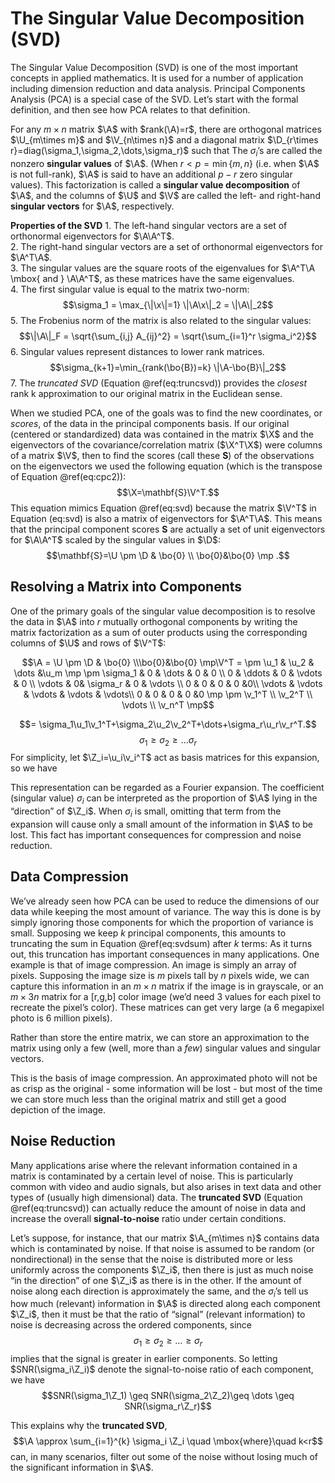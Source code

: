 # The Singular Value Decomposition (SVD) {#svd}

The Singular Value Decomposition (SVD) is one of the most important concepts in applied mathematics. It is used for a number of application including dimension reduction and data analysis. Principal Components Analysis (PCA) is a special case of the SVD. Let's start with the formal definition, and then see how PCA relates to that definition.

:::{.definition name='Singular Value Decomposition' #svddef}
For any $m\times n$ matrix $\A$ with $rank(\A)=r$, there are orthogonal matrices $\U_{m\times m}$ and $\V_{n\times n}$ and a diagonal matrix $\D_{r\times r}=diag(\sigma_1,\sigma_2,\dots,\sigma_r)$ such that
\begin{equation}
(\#eq:svd)
\A = \U \underbrace{\pm \D & \bo{0} \\\bo{0}&\bo{0} \mp}_{\text{$m\times n$}} \V^T \quad \mbox{with}\quad \sigma_1 \geq \sigma_2 \geq \dots \geq \sigma_r\geq 0
\end{equation}
The $\sigma_i$'s are called the nonzero __singular values__ of $\A$. (When $r<p=\min\{m,n\}$ (i.e. when $\A$ is not full-rank), $\A$ is said to have an additional $p-r$ zero singular values). This factorization is called a __singular value decomposition__ of $\A$, and the columns of $\U$ and $\V$ are called the left- and right-hand __singular vectors__ for $\A$, respectively.\

__Properties of the SVD__
1. The left-hand singular vectors are a set of orthonormal eigenvectors for $\A\A^T$.\
2. The right-hand singular vectors are a set of orthonormal eigenvectors for $\A^T\A$.\
3. The singular values are the square roots of the eigenvalues for $\A^T\A \mbox{  and  } \A\A^T$, as these matrices have the same eigenvalues.\
4. The first singular value is equal to the matrix two-norm:
   $$\sigma_1 = \max_{\|\x\|=1} \|\A\x\|_2 = \|\A\|_2$$
5. The Frobenius norm of the matrix is also related to the singular values:
     $$\|\A\|_F = \sqrt{\sum_{i,j} A_{ij}^2} = \sqrt{\sum_{i=1}^r \sigma_i^2}$$
6. Singular values represent distances to lower rank matrices.  
   $$\sigma_{k+1}=\min_{rank(\bo{B})=k} \|\A-\bo{B}\|_2$$
7. The _truncated SVD_ (Equation \@ref(eq:truncsvd)) provides the _closest_ rank k approximation to our original matrix in the Euclidean sense. \
 
:::

When we studied PCA, one of the goals was to find the new coordinates, or _scores_, of the data in the principal components basis. If our original (centered or standardized) data was contained in the matrix $\X$ and the eigenvectors of the covariance/correlation matrix ($\X^T\X$) were columns of a matrix $\V$, then to find the scores (call these $\mathbf{S}$) of the observations on the eigenvectors we used the following equation (which is the transpose of Equation \@ref(eq:cpc2)):
$$\X=\mathbf{S}\V^T.$$
This equation mimics Equation \@ref(eq:svd) because the matrix $\V^T$ in Equation \ref(eq:svd) is also a matrix of eigenvectors for $\A^T\A$. This means that the principal component scores $\mathbf{S}$ are actually a set of unit eigenvectors for $\A\A^T$ scaled by the singular values in $\D$:
$$\mathbf{S}=\U \pm \D & \bo{0} \\ \bo{0}&\bo{0} \mp .$$

## Resolving a Matrix into Components

One of the primary goals of the singular value decomposition is to resolve the data in $\A$ into $r$ mutually orthogonal components by writing the matrix factorization as a sum of outer products using the corresponding columns of $\U$ and rows of $\V^T$:

$$\A = \U \pm \D & \bo{0} \\\bo{0}&\bo{0} \mp\V^T = \pm \u_1 & \u_2 & \dots &\u_m \mp \pm \sigma_1 & 0 & \dots & 0 & 0 \\ 0 & \ddots & 0 & \vdots & 0 \\ \vdots & 0& \sigma_r  & 0 & \vdots \\ 0 & 0 & 0 & 0 &0\\ \vdots & \vdots & \vdots & \vdots & \vdots\\ 0 & 0 & 0 & 0 &0 \mp \pm \v_1^T \\ \v_2^T \\ \vdots \\ \v_n^T \mp$$

$$= \sigma_1\u_1\v_1^T+\sigma_2\u_2\v_2^T+\dots+\sigma_r\u_r\v_r^T.$$
$$\sigma_1 \geq \sigma_2 \geq \dots \sigma_r$$
For simplicity, let $\Z_i=\u_i\v_i^T$ act as basis matrices for this expansion, so we have
\begin{equation}
(\#eq:svdsum)
\A=\sum_{i=1}^r \sigma_i \Z_i.
\end{equation}

This representation can be regarded as a Fourier expansion. The coefficient (singular value) $\sigma_i$ can be interpreted as the proportion of $\A$ lying in the "direction" of $\Z_i$. When $\sigma_i$ is small, omitting that term from the expansion will cause only a small amount of the information in $\A$ to be lost. This fact has important consequences for compression and noise reduction.

## Data Compression

We've already seen how PCA can be used to reduce the dimensions of our data while keeping the most amount of variance. The way this is done is by simply ignoring those components for which the proportion of variance is small. Supposing we keep $k$ principal components, this amounts to truncating the sum in Equation \@ref(eq:svdsum) after $k$ terms:
\begin{equation}
(\#eq:truncsvd)
\A \approx \sum_{i=1}^{k} \sigma_i \Z_i.
\end{equation}
As it turns out, this truncation has important consequences in many applications. One example is that of image compression. An image is simply an array of pixels. Supposing the image size is $m$ pixels tall by $n$ pixels wide, we can capture this information in an $m\times n$ matrix if the image is in grayscale, or an $m\times 3n$ matrix for a [r,g,b] color image (we'd need 3 values for each pixel to recreate the pixel's color). These matrices can get very large (a 6 megapixel photo is 6 million pixels). 

Rather than store the entire matrix, we can store an approximation to the matrix using only a few (well, more than a _few_) singular values and singular vectors.

This is the basis of image compression. An approximated photo will not be as crisp as the original - some information will be lost - but most of the time we can store much less than the original matrix and still get a good depiction of the image.

## Noise Reduction
Many applications arise where the relevant information contained in a matrix is contaminated by a certain level of noise. This is particularly common with video and audio signals, but also arises in text data and other types of (usually high dimensional) data. The __truncated SVD__ (Equation \@ref(eq:truncsvd)) can actually reduce the amount of noise in data and increase the overall __signal-to-noise__ ratio under certain conditions.

Let's suppose, for instance, that our matrix $\A_{m\times n}$ contains data which is contaminated by noise.  If that noise is assumed to be random (or nondirectional) in the sense that the noise is distributed more or less uniformly across the components $\Z_i$, then there is just as much noise "in the direction" of one $\Z_i$ as there is in the other. If the amount of noise along each direction is approximately the same, and the $\sigma_i$'s tell us how much (relevant) information in $\A$ is directed along each component $\Z_i$, then it must be that the ratio of "signal" (relevant information) to noise is decreasing across the ordered components, since
$$\sigma_1 \geq \sigma_2\geq \dots \geq \sigma_r$$
implies that the signal is greater in earlier components. So letting $SNR(\sigma_i\Z_i)$ denote the signal-to-noise ratio of each component, we have
$$SNR(\sigma_1\Z_1) \geq SNR(\sigma_2\Z_2)\geq \dots \geq SNR(\sigma_r\Z_r)$$

This explains why the __truncated SVD__, 
$$\A \approx \sum_{i=1}^{k} \sigma_i \Z_i \quad \mbox{where}\quad k<r$$
can, in many scenarios, filter out some of the noise without losing much of the significant information in $\A$.



